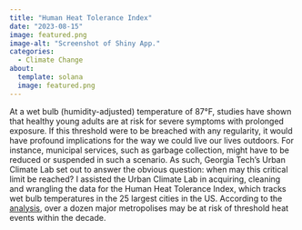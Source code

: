 ```yaml
---
title: "Human Heat Tolerance Index"
date: "2023-08-15"
image: featured.png
image-alt: "Screenshot of Shiny App."
categories:
  - Climate Change
about: 
  template: solana
  image: featured.png
---
```


At a wet bulb (humidity-adjusted) temperature of 87°F, studies have shown that healthy young adults are at risk for severe symptoms with prolonged exposure. If this threshold were to be breached with any regularity, it would have profound implications for the way we could live our lives outdoors. For instance, municipal services, such as garbage collection, might have to be reduced or suspended in such a scenario. As such, Georgia Tech's Urban Climate Lab set out to answer the obvious question: when may this critical limit be reached? I assisted the Urban Climate Lab in acquiring, cleaning and wrangling the data for the Human Heat Tolerance Index, which tracks wet bulb temperatures in the 25 largest cities in the US. According to the [analysis](https://urbanclimate.gatech.edu/heat-risk/), over a dozen major metropolises may be at risk of threshold heat events within the decade.